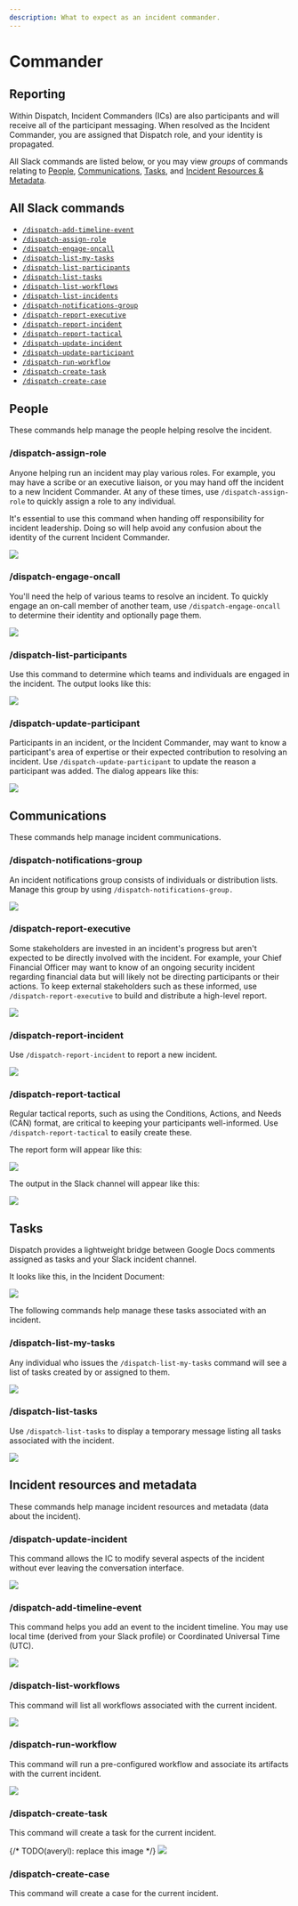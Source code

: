 ```yaml
---
description: What to expect as an incident commander.
---
```


# Commander

## Reporting

Within Dispatch, Incident Commanders \(ICs\) are also participants and will receive all of the participant messaging. When resolved as the Incident Commander, you are assigned that Dispatch role, and your identity is propagated.

All Slack commands are listed below, or you may view _groups_ of commands relating to [People](#people), [Communications](#communications), [Tasks](#tasks), and [Incident Resources & Metadata](#incident-resources-and-metadata).

## All Slack commands

- [`/dispatch-add-timeline-event`](#%2Fdispatch-add-timeline-event)
- [`/dispatch-assign-role`](#%2Fdispatch-assign-role)
- [`/dispatch-engage-oncall`](#%2Fdispatch-engage-oncall)
- [`/dispatch-list-my-tasks`](#%2Fdispatch-list-my-tasks)
- [`/dispatch-list-participants`](#%2Fdispatch-list-participants)
- [`/dispatch-list-tasks`](#%2Fdispatch-list-tasks)
- [`/dispatch-list-workflows`](#%2Fdispatch-list-workflows)
- [`/dispatch-list-incidents`](#%2Fdispatch-list-incidents)
- [`/dispatch-notifications-group`](#%2Fdispatch-notifications-group)
- [`/dispatch-report-executive`](#%2Fdispatch-report-executive)
- [`/dispatch-report-incident`](#%2Fdispatch-report-incident)
- [`/dispatch-report-tactical`](#%2Fdispatch-report-tactical)
- [`/dispatch-update-incident`](#%2Fdispatch-update-incident)
- [`/dispatch-update-participant`](#%2Fdispatch-update-participant)
- [`/dispatch-run-workflow`](#%2Fdispatch-list-workflow)
- [`/dispatch-create-task`](#%2Fdispatch-create-task)
- [`/dispatch-create-case`](#%2Fdispatch-create-case)
## People

These commands help manage the people helping resolve the incident.

### /dispatch-assign-role

Anyone helping run an incident may play various roles. For example, you may have a scribe or an executive liaison, or you may hand off the incident to a new Incident Commander. At any of these times, use `/dispatch-assign-role` to quickly assign a role to any individual.

It's essential to use this command when handing off responsibility for incident leadership. Doing so will help avoid any confusion about the identity of the current Incident Commander.

<div style={{textAlign: 'center'}}>

![](/img/slack-conversation-assign-role.png)

</div>

### /dispatch-engage-oncall

You'll need the help of various teams to resolve an incident. To quickly engage an on-call member of another team, use `/dispatch-engage-oncall` to determine their identity and optionally page them.

<div style={{textAlign: 'center'}}>

![](/img/slack-conversation-engage-oncall.png)

</div>

### /dispatch-list-participants

Use this command to determine which teams and individuals are engaged in the incident. The output looks like this:

<div style={{textAlign: 'center'}}>

![](/img/slack-conversation-list-participants.png)

</div>

### /dispatch-update-participant

Participants in an incident, or the Incident Commander, may want to know a participant's area of expertise or their expected contribution to resolving an incident. Use `/dispatch-update-participant` to update the reason a participant was added. The dialog appears like this:

<div style={{textAlign: 'center'}}>

![](/img/slack-conversation-update-participant.png)

</div>

## Communications

These commands help manage incident communications.

### /dispatch-notifications-group

An incident notifications group consists of individuals or distribution lists. Manage this group by using `/dispatch-notifications-group.`

<div style={{textAlign: 'center'}}>

![](/img/slack-conversation-notifications-group.png)

</div>

### /dispatch-report-executive

Some stakeholders are invested in an incident's progress but aren't expected to be directly involved with the incident. For example, your Chief Financial Officer may want to know of an ongoing security incident regarding financial data but will likely not be directing participants or their actions. To keep external stakeholders such as these informed, use `/dispatch-report-executive` to build and distribute a high-level report.

<div style={{textAlign: 'center'}}>

![](/img/slack-conversation-report-executive.png)

</div>

### /dispatch-report-incident

Use `/dispatch-report-incident` to report a new incident.

<div style={{textAlign: 'center'}}>

![](/img/slack-conversation-report-incident.png)

</div>

### /dispatch-report-tactical

Regular tactical reports, such as using the Conditions, Actions, and Needs (CAN) format, are critical to keeping your participants well-informed. Use `/dispatch-report-tactical` to easily create these.

The report form will appear like this:

<div style={{textAlign: 'center'}}>

![](/img/slack-conversation-status-report.png)

</div>

The output in the Slack channel will appear like this:

<div style={{textAlign: 'center'}}>

![](/img/slack-conversation-status-report-response.png)

</div>

## Tasks

Dispatch provides a lightweight bridge between Google Docs comments assigned as tasks and your Slack incident channel.

It looks like this, in the Incident Document:

<div style={{textAlign: 'center'}}>

![](/img/google-docs-task-comment.png)

</div>

The following commands help manage these tasks associated with an incident.

### /dispatch-list-my-tasks

Any individual who issues the `/dispatch-list-my-tasks` command will see a list of tasks created by or assigned to them.

<div style={{textAlign: 'center'}}>

![](/img/slack-conversation-list-my-tasks.png)

</div>

### /dispatch-list-tasks

Use `/dispatch-list-tasks` to display a temporary message listing all tasks associated with the incident.

<div style={{textAlign: 'center'}}>

![](/img/slack-conversation-list-tasks.png)

</div>

## Incident resources and metadata

These commands help manage incident resources and metadata (data about the incident).

### /dispatch-update-incident

This command allows the IC to modify several aspects of the incident without ever leaving the conversation interface.

<div style={{textAlign: 'center'}}>

![](/img/slack-conversation-edit-incident.png)

</div>

### /dispatch-add-timeline-event

This command helps you add an event to the incident timeline. You may use local time (derived from your Slack profile) or Coordinated Universal Time (UTC).

<div style={{textAlign: 'center'}}>

![](/img/slack-conversation-add-timeline-event.png)

</div>

### /dispatch-list-workflows

This command will list all workflows associated with the current incident.

<div style={{textAlign: 'center'}}>

![](/img/slack-conversation-list-workflows.png)

</div>

### /dispatch-run-workflow

This command will run a pre-configured workflow and associate its artifacts with the current incident.

<div style={{textAlign: 'center'}}>

![](/img/slack-conversation-run-workflow.png)

</div>

### /dispatch-create-task

This command will create a task for the current incident.
<div style={{textAlign: 'center'}}>

{/* TODO(averyl): replace this image */}
![](/img/slack-conversation-create-task.png)

</div>

### /dispatch-create-case

This command will create a case for the current incident.

<div style={{textAlign: 'center'}}>

</div>
